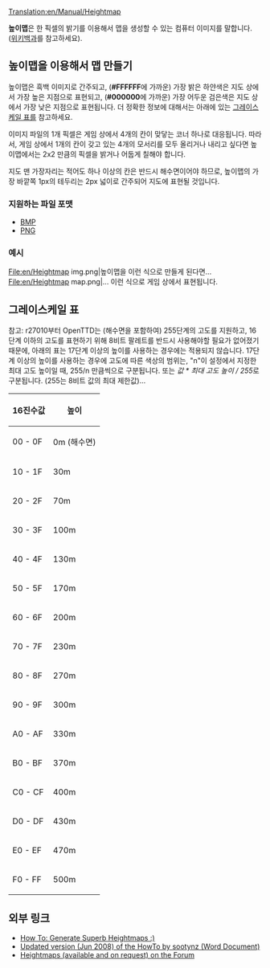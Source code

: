 [[Translation:en/Manual/Heightmap]]

'''높이맵'''은 한 픽셀의 밝기를 이용해서 맵을 생성할 수 있는 컴퓨터 이미지를 말합니다. ([https://www.wikipedia.org/wiki/Heightmap 위키백과]를 참고하세요).

==높이맵을 이용해서 맵 만들기==
높이맵은 흑백 이미지로 간주되고, ('''#FFFFFF'''에 가까운) 가장 밝은 하얀색은 지도 상에서 가장 높은 지점으로 표현되고, ('''#000000'''에 가까운) 가장 어두운 검은색은 지도 상에서 가장 낮은 지점으로 표현됩니다. 더 정확한 정보에 대해서는 아래에 있는 [[#geureiseukeil-pyo|그레이스케일 표]]를 참고하세요.

이미지 파일의 1개 픽셀은 게임 상에서 4개의 칸이 맞닿는 코너 하나로 대응됩니다. 따라서, 게임 상에서 1개의 칸이 갖고 있는 4개의 모서리를 모두 올리거나 내리고 싶다면 높이맵에서는 2x2 만큼의 픽셀을 밝거나 어둡게 칠해야 합니다.

지도 맨 가장자리는 적어도 하나 이상의 칸은 반드시 해수면이어야 하므로, 높이맵의 가장 바깥쪽 1px의 테두리는 2px 넓이로 간주되어 지도에 표현될 것입니다.

===지원하는 파일 포맷===
* [https://www.wikipedia.org/wiki/Bitmap_Image BMP]
* [https://www.wikipedia.org/wiki/PNG PNG]

===예시===
<gallery>
File:en/Heightmap img.png|높이맵을 이런 식으로 만들게 된다면...
File:en/Heightmap map.png|... 이런 식으로 게임 상에서 표현됩니다.
</gallery>

==그레이스케일 표==

참고: r27010부터 OpenTTD는 (해수면을 포함하여) 255단계의 고도를 지원하고, 16단계 이하의 고도를 표현하기 위해 8비트 팔레트를 반드시 사용해야할 필요가 없어졌기 때문에, 아래의 표는 17단계 이상의 높이를 사용하는 경우에는 적용되지 않습니다.
17단계 이상의 높이를 사용하는 경우에 고도에 따른 색상의 범위는, "n"이 설정에서 지정한 최대 고도 높이일 때, 255/n 만큼씩으로 구분됩니다. 또는 ''값 * 최대 고도 높이 / 255''로 구분됩니다. (255는 8비트 값의 최대 제한값)...

{|
! 16진수값
! 높이
|-
| 00 - 0F
| 0m (해수면)
|-
| 10 - 1F
| 30m
|-
| 20 - 2F
| 70m
|-
| 30 - 3F
| 100m
|-
| 40 - 4F
| 130m
|-
| 50 - 5F
| 170m
|-
| 60 - 6F
| 200m
|-
| 70 - 7F
| 230m
|-
| 80 - 8F
| 270m
|-
| 90 - 9F
| 300m
|-
| A0 - AF
| 330m
|-
| B0 - BF
| 370m
|-
| C0 - CF
| 400m
|-
| D0 - DF
| 430m
|-
| E0 - EF
| 470m
|-
| F0 - FF
| 500m
|}

==외부 링크==
*[http://www.tt-forums.net/viewtopic.php?t=27052 How To: Generate Superb Heightmaps :)]
*[http://www.tt-forums.net/download/file.php?id=92633 Updated version (Jun 2008) of the HowTo by sootynz (Word Document)]
*[http://www.tt-forums.net/viewtopic.php?t=29323 Heightmaps (available and on request) on the Forum]